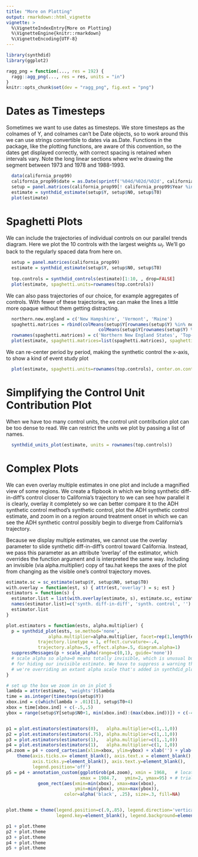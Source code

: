 ```yaml
---
title: "More on Plotting"
output: rmarkdown::html_vignette
vignette: >
  %\VignetteIndexEntry{More on Plotting}
  %\VignetteEngine{knitr::rmarkdown}
  %\VignetteEncoding{UTF-8}
---
```


```r
library(synthdid)
library(ggplot2)
```

```r
ragg_png = function(..., res = 192) {
  ragg::agg_png(..., res = res, units = "in")
}
knitr::opts_chunk$set(dev = "ragg_png", fig.ext = "png")
```

# Dates as Timesteps
Sometimes we want to use dates as timesteps.
We store timesteps as the colnames of Y, and colnames can't be Date objects,
so to work around this we can use strings convertible to dates via as.Date.
Functions in the package, like the plotting functions, are aware of this convention, 
so the dates get displayed correctly, with correct spacing is retained when intervals vary.
Note the long linear sections where we're drawing the segment between 1973 and 1978 and 1988-1993. 
```r
  data(california_prop99)
  california_prop99$date = as.Date(sprintf('%04d/%02d/%02d', california_prop99$Year, 1, 1))
  setup = panel.matrices(california_prop99[! california_prop99$Year %in%  c(1974:1977, 1989:1992),], time='date')
  estimate = synthdid_estimate(setup$Y, setup$N0, setup$T0)
  plot(estimate)
```

# Spaghetti Plots
We can include the trajectories of individual controls on our parallel trends diagram.
Here we plot the 10 controls with the largest weights $\omega_i$. 
We'll go back to the regularly spaced data from here on.
```r
  setup = panel.matrices(california_prop99)
  estimate = synthdid_estimate(setup$Y, setup$N0, setup$T0)
  
  top.controls = synthdid_controls(estimate)[1:10, , drop=FALSE]
  plot(estimate, spaghetti.units=rownames(top.controls))
```

We can also pass trajectories of our choice, for example aggregates of controls.
With fewer of these trajectories, we can make the lines a little more opaque without them getting distracting.
```r
  northern.new.england = c('New Hampshire', 'Vermont', 'Maine')
  spaghetti.matrices = rbind(colMeans(setup$Y[rownames(setup$Y) %in% northern.new.england, ]),
			                       colMeans(setup$Y[rownames(setup$Y) %in% rownames(top.controls), ]))
  rownames(spaghetti.matrices) = c('Northern New England States', 'Top-10 Control Average')
  plot(estimate, spaghetti.matrices=list(spaghetti.matrices), spaghetti.line.alpha=.4)
```

We can re-center period by period, making the synthetic control the x-axis, to show a kind of event study plot
```r
  plot(estimate, spaghetti.units=rownames(top.controls), center.on.control=TRUE)
```




# Simplifying the Control Unit Contribution Plot
When we have too many control units, the control unit contribution plot can be too dense to read. 
We can restrict the units we plot by passing a list of names.
```r
  synthdid_units_plot(estimate, units = rownames(top.controls))
```

# Complex Plots
We can even overlay multiple estimates in one plot and include a magnified view of some regions.
We create a flipbook in which we bring synthetic diff-in-diff's control
closer to California's trajectory to we can see how parallel it is clearly, overlay it completely
so we can better compare it to the ADH synthetic control method's synthetic control,
plot the ADH synthetic control estimate, and zoom in on a region around treatment onset
in which we can see the ADH synthetic control possibly begin to diverge from California's trajectory.

Because we display multiple estimates, we cannot use the overlay parameter to slide synthetic
diff-in-diff's control toward California. Instead, we pass this parameter as an attribute
'overlay' of the estimator, which overrides the function argument and is interpreted the same way.
Including an invisible (via alpha.multiplier) copy of tau.hat keeps the axes of the plot
from changing as the visible one's control trajectory moves.

```r
estimate.sc = sc_estimate(setup$Y, setup$N0, setup$T0)
with.overlay = function(est, s) { attr(est,'overlay') = s; est } 
estimators = function(s) { 
  estimator.list = list(with.overlay(estimate, s), estimate.sc, estimate) 
  names(estimator.list)=c('synth. diff-in-diff', 'synth. control', '')
  estimator.list
}

plot.estimators = function(ests, alpha.multiplier) {
  p = synthdid_plot(ests, se.method='none', 
                alpha.multiplier=alpha.multiplier, facet=rep(1,length(ests)),
	        trajectory.linetype = 1, effect.curvature=-.4,
	        trajectory.alpha=.5, effect.alpha=.5, diagram.alpha=1)
  suppressMessages(p + scale_alpha(range=c(0,1), guide='none'))
  # scale alpha so alpha=0 means totally invisible, which is unusual but useful
  # for hiding our invisible estimate. We have to suppress a warning that 
  # we're overriding an extant alpha scale that's added in synthdid_plot 
}

# set up the box we zoom in on in plot 5
lambda = attr(estimate, 'weights')$lambda
time = as.integer(timesteps(setup$Y))
xbox.ind = c(which(lambda > .01)[1], setup$T0+4)
xbox = time[xbox.ind] + c(-.5,.5)
ybox = range(setup$Y[setup$N0+1, min(xbox.ind):(max(xbox.ind))]) + c(-4,4)


p1 = plot.estimators(estimators(0),   alpha.multiplier=c(1,.1,0))  
p2 = plot.estimators(estimators(.75), alpha.multiplier=c(1,.1,0)) 
p3 = plot.estimators(estimators(1),   alpha.multiplier=c(1,.1,0)) 
p4 = plot.estimators(estimators(1),   alpha.multiplier=c(1, 1,0)) 
p4.zoom = p4 + coord_cartesian(xlim=xbox, ylim=ybox) + xlab('') + ylab('') + 
    theme(axis.ticks.x= element_blank(), axis.text.x = element_blank(), 
          axis.ticks.y=element_blank(), axis.text.y=element_blank(), 
          legend.position='off')
p5 = p4 + annotation_custom(ggplotGrob(p4.zoom), xmin = 1968,   # location by
                            xmax = 1984.7,   ymin=2, ymax=95) + # trial and error
	        geom_rect(aes(xmin=min(xbox), xmax=max(xbox), 
	                      ymin=min(ybox), ymax=max(ybox)), 
	                  color=alpha('black', .25), size=.3, fill=NA)


plot.theme = theme(legend.position=c(.9,.85), legend.direction='vertical', 
                   legend.key=element_blank(), legend.background=element_blank())

p1 + plot.theme
p2 + plot.theme
p3 + plot.theme
p4 + plot.theme
p5 + plot.theme
```

